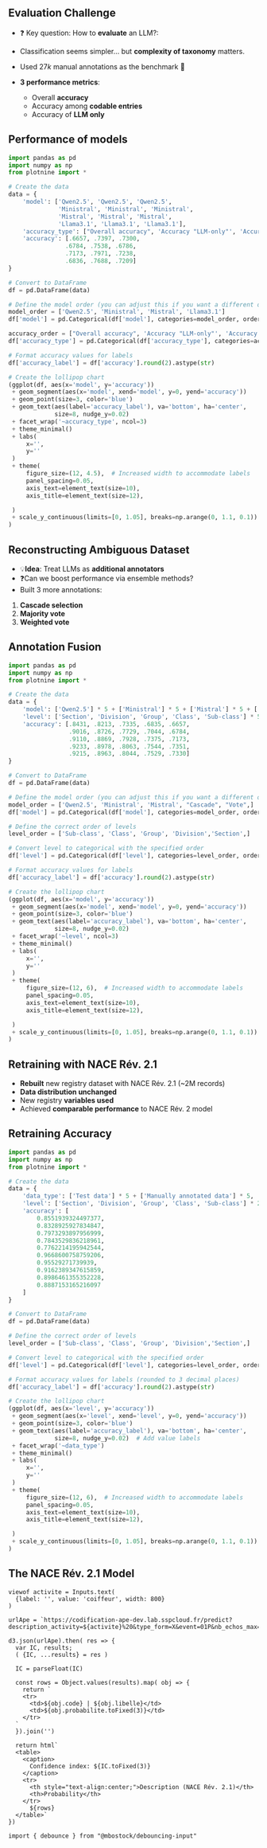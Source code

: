 ## Evaluation Challenge

- ❓ Key question: How to [**evaluate**]{.orange} an LLM?: 
- Classification seems simpler... but [**complexity of taxonomy**]{.orange} matters.

- Used $27k$ manual annotations as the benchmark 🥇
  
- [**3 performance metrics**]{.orange}:
  - Overall [**accuracy**]{.blue2}
  - Accuracy among [**codable entries**]{.blue2}
  - Accuracy of [**LLM only**]{.blue2}

## Performance of models {.scollable}
```python
import pandas as pd
import numpy as np
from plotnine import *

# Create the data
data = {
    'model': ['Qwen2.5', 'Qwen2.5', 'Qwen2.5',
              'Ministral', 'Ministral', 'Ministral',
              'Mistral', 'Mistral', 'Mistral',
              'Llama3.1', 'Llama3.1', 'Llama3.1'],
    'accuracy_type': ["Overall accuracy", 'Accuracy "LLM-only"', 'Accuracy among "codable"'] * 4,
    'accuracy': [.6657, .7397, .7300,
                .6784, .7538, .6786,
                .7173, .7971, .7238,
                .6836, .7688, .7209]
}

# Convert to DataFrame
df = pd.DataFrame(data)

# Define the model order (you can adjust this if you want a different order)
model_order = ['Qwen2.5', 'Ministral', 'Mistral', 'Llama3.1']
df['model'] = pd.Categorical(df['model'], categories=model_order, ordered=True)

accuracy_order = ["Overall accuracy", 'Accuracy "LLM-only"', 'Accuracy among "codable"']
df['accuracy_type'] = pd.Categorical(df['accuracy_type'], categories=accuracy_order, ordered=True)

# Format accuracy values for labels
df['accuracy_label'] = df['accuracy'].round(2).astype(str)

# Create the lollipop chart
(ggplot(df, aes(x='model', y='accuracy'))
 + geom_segment(aes(x='model', xend='model', y=0, yend='accuracy'))
 + geom_point(size=3, color='blue')
 + geom_text(aes(label='accuracy_label'), va='bottom', ha='center', 
             size=8, nudge_y=0.02)
 + facet_wrap('~accuracy_type', ncol=3)
 + theme_minimal()
 + labs(
     x='',
     y=''
 )
 + theme(
     figure_size=(12, 4.5),  # Increased width to accommodate labels
     panel_spacing=0.05,
     axis_text=element_text(size=10),
     axis_title=element_text(size=12),

 )
 + scale_y_continuous(limits=[0, 1.05], breaks=np.arange(0, 1.1, 0.1))  # Increased upper limit to fit labels
)
```


## Reconstructing Ambiguous Dataset
- 💡[**Idea**]{.orange}: Treat LLMs as [**additional annotators**]{.blue2}
- ❓Can we boost performance via [ensemble methods]{.blue2}?
- Built 3 more annotations:
1. [**Cascade selection**]{.blue2}
2. [**Majority vote**]{.blue2}
3. [**Weighted vote**]{.blue2}

## Annotation Fusion

```python
import pandas as pd
import numpy as np
from plotnine import *

# Create the data
data = {
    'model': ['Qwen2.5'] * 5 + ['Ministral'] * 5 + ['Mistral'] * 5 + ['Cascade'] * 5 + ['Vote'] * 5,
    'level': ['Section', 'Division', 'Group', 'Class', 'Sub-class'] * 5,
    'accuracy': [.8431, .8213, .7335, .6835, .6657,
                 .9016, .8726, .7729, .7044, .6784,
                 .9110, .8869, .7928, .7375, .7173,
                 .9233, .8978, .8063, .7544, .7351,
                 .9215, .8963, .8044, .7529, .7330]
}

# Convert to DataFrame
df = pd.DataFrame(data)

# Define the model order (you can adjust this if you want a different order)
model_order = ['Qwen2.5', 'Ministral', 'Mistral', "Cascade", "Vote",]
df['model'] = pd.Categorical(df['model'], categories=model_order, ordered=True)

# Define the correct order of levels
level_order = ['Sub-class', 'Class', 'Group', 'Division','Section',]

# Convert level to categorical with the specified order
df['level'] = pd.Categorical(df['level'], categories=level_order, ordered=True)

# Format accuracy values for labels
df['accuracy_label'] = df['accuracy'].round(2).astype(str)

# Create the lollipop chart
(ggplot(df, aes(x='model', y='accuracy'))
 + geom_segment(aes(x='model', xend='model', y=0, yend='accuracy'))
 + geom_point(size=3, color='blue')
 + geom_text(aes(label='accuracy_label'), va='bottom', ha='center', 
             size=8, nudge_y=0.02)
 + facet_wrap('~level', ncol=3)
 + theme_minimal()
 + labs(
     x='',
     y=''
 )
 + theme(
     figure_size=(12, 6),  # Increased width to accommodate labels
     panel_spacing=0.05,
     axis_text=element_text(size=10),
     axis_title=element_text(size=12),

 )
 + scale_y_continuous(limits=[0, 1.05], breaks=np.arange(0, 1.1, 0.1))  # Increased upper limit to fit labels
)
```


## Retraining with NACE Rév. 2.1

- [**Rebuilt**]{.orange} new registry dataset with NACE Rév. 2.1 (~2M records)
- [**Data distribution unchanged**]{.orange}
- New registry [**variables used**]{.orange}
- Achieved [**comparable performance**]{.orange} to NACE Rév. 2 model

## Retraining Accuracy {background-color="white"}

```python
import pandas as pd
import numpy as np
from plotnine import *

# Create the data
data = {
    'data_type': ['Test data'] * 5 + ['Manually annotated data'] * 5,
    'level': ['Section', 'Division', 'Group', 'Class', 'Sub-class'] * 2,
    'accuracy': [
        0.8551939324497377,
        0.8328925927834847,
        0.7973293897956999,
        0.7843529836218961,
        0.7762214195942544,
        0.9668600758759206,
        0.95529271739939,
        0.9162389347615859,
        0.8986461355352228,
        0.8887153165216097
    ]
}

# Convert to DataFrame
df = pd.DataFrame(data)

# Define the correct order of levels
level_order = ['Sub-class', 'Class', 'Group', 'Division','Section',]

# Convert level to categorical with the specified order
df['level'] = pd.Categorical(df['level'], categories=level_order, ordered=True)

# Format accuracy values for labels (rounded to 3 decimal places)
df['accuracy_label'] = df['accuracy'].round(2).astype(str)

# Create the lollipop chart
(ggplot(df, aes(x='level', y='accuracy'))
 + geom_segment(aes(x='level', xend='level', y=0, yend='accuracy'))
 + geom_point(size=3, color='blue')
 + geom_text(aes(label='accuracy_label'), va='bottom', ha='center', 
             size=8, nudge_y=0.02)  # Add value labels
 + facet_wrap('~data_type')
 + theme_minimal()
 + labs(
     x='',
     y=''
 )
 + theme(
     figure_size=(12, 6),  # Increased width to accommodate labels
     panel_spacing=0.05,
     axis_text=element_text(size=10),
     axis_title=element_text(size=12),

 )
 + scale_y_continuous(limits=[0, 1.05], breaks=np.arange(0, 1.1, 0.1))  # Increased upper limit to fit labels
)
```


## The NACE Rév. 2.1 Model {.scrollable}

```ojs
viewof activite = Inputs.text(
  {label: '', value: 'coiffeur', width: 800}
)

urlApe = `https://codification-ape-dev.lab.sspcloud.fr/predict?description_activity=${activite}%20&type_form=X&event=01P&nb_echos_max=3&prob_min=0.0009`

d3.json(urlApe).then( res => {
  var IC, results;
  ( {IC, ...results} = res )

  IC = parseFloat(IC)

  const rows = Object.values(results).map( obj => {
    return `
    <tr>
      <td>${obj.code} | ${obj.libelle}</td>
      <td>${obj.probabilite.toFixed(3)}</td>
    </tr>
  `
  }).join('')
  
  return html`
  <table>
    <caption>
      Confidence index: ${IC.toFixed(3)}
    </caption>
    <tr>
      <th style="text-align:center;">Description (NACE Rév. 2.1)</th>
      <th>Probability</th>
    </tr>
      ${rows}
  </table>`
})
```


```ojs
import { debounce } from "@mbostock/debouncing-input" 
```
